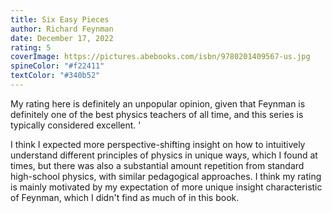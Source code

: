 ```yaml
---
title: Six Easy Pieces
author: Richard Feynman
date: December 17, 2022
rating: 5
coverImage: https://pictures.abebooks.com/isbn/9780201409567-us.jpg
spineColor: "#f22411"
textColor: "#340b52"
---
```


My rating here is definitely an unpopular opinion, given that Feynman is definitely one of the best physics teachers of all time, and this series is typically considered excellent. '

I think I expected more perspective-shifting insight on how to intuitively understand different principles of physics in unique ways, which I found at times, but there was also a substantial amount repetition from standard high-school physics, with similar pedagogical approaches. I think my rating is mainly motivated by my expectation of more unique insight characteristic of Feynman, which I didn't find as much of in this book.
